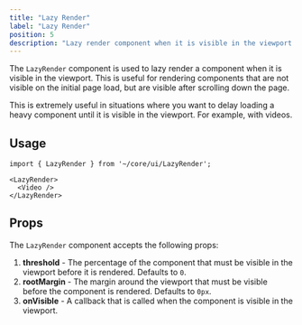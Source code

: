 ```yaml
---
title: "Lazy Render"
label: "Lazy Render"
position: 5
description: "Lazy render component when it is visible in the viewport."
---
```


The `LazyRender` component is used to lazy render a component when it is visible in the viewport. This is useful for rendering components that are not visible on the initial page load, but are visible after scrolling down the page.

This is extremely useful in situations where you want to delay loading a heavy component until it is visible in the viewport. For example, with videos.

## Usage

```tsx
import { LazyRender } from '~/core/ui/LazyRender';

<LazyRender>
  <Video />
</LazyRender>
```

## Props

The `LazyRender` component accepts the following props:

1. **threshold** - The percentage of the component that must be visible in the viewport before it is rendered. Defaults to `0`.
2. **rootMargin** - The margin around the viewport that must be visible before the component is rendered. Defaults to `0px`.
3. **onVisible** - A callback that is called when the component is visible in the viewport.
